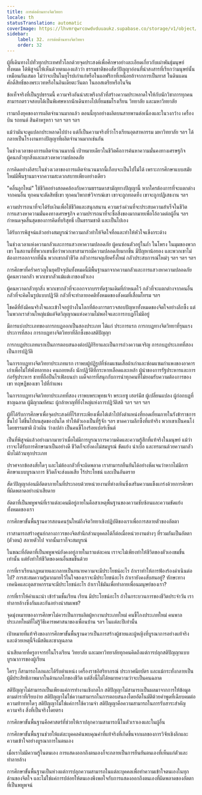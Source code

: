 ```yaml
---
title: การต่อต้านทางจิตวิทยา
locale: th
statusTranslation: automatic
coverImage: https://lhvmrqwrcowdvduuaukz.supabase.co/storage/v1/object/public/strapi-uploads/small_cover-educacion-fundamental.webp-2d51a7828a2b1309555be27f7e2a61a0.webp
sidebar:
    label: 32. การต่อต้านทางจิตวิทยา
    order: 32
---
```

ผู้ที่เดินทางไปทั่วทุกประเทศทั่วโลกด้วยจุดประสงค์เพื่อศึกษาอย่างละเอียดเกี่ยวกับเผ่าพันธุ์มนุษย์ทั้งหมด ได้พิสูจน์ให้เห็นด้วยตนเองแล้วว่า ธรรมชาติของสัตว์ปัญญาอ่อนที่น่าสงสารที่เรียกว่ามนุษย์นั้นเหมือนกันเสมอ ไม่ว่าจะเป็นในยุโรปเก่าแก่หรือในแอฟริกาที่เหนื่อยล้าจากการเป็นทาส ในดินแดนศักดิ์สิทธิ์ของพระเวทหรือในอินเดียตะวันตก ในออสเตรียหรือในจีน

ข้อเท็จจริงที่เป็นรูปธรรมนี้ ความจริงอันน่าสะพรึงกลัวที่สร้างความประหลาดใจให้กับนักวิชาการทุกคน สามารถตรวจสอบได้เป็นพิเศษหากนักเดินทางไปเยี่ยมชมโรงเรียน วิทยาลัย และมหาวิทยาลัย

เรามาถึงยุคของการผลิตจำนวนมากแล้ว ตอนนี้ทุกอย่างผลิตบนสายพานต่อเนื่องและในวงกว้าง เครื่องบิน รถยนต์ สินค้าหรูหรา ฯลฯ ฯลฯ ฯลฯ

แม้ว่ามันจะดูแปลกประหลาดไปบ้าง แต่ก็เป็นความจริงที่ว่าโรงเรียนอุตสาหกรรม มหาวิทยาลัย ฯลฯ ได้กลายเป็นโรงงานทางปัญญาที่ผลิตจำนวนมากเช่นกัน

ในช่วงเวลาของการผลิตจำนวนมากนี้ เป้าหมายเดียวในชีวิตคือการค้นหาความมั่นคงทางเศรษฐกิจ ผู้คนกลัวทุกสิ่งและแสวงหาความปลอดภัย

การคิดอย่างอิสระในช่วงเวลาของการผลิตจำนวนมากนี้เกือบจะเป็นไปไม่ได้ เพราะการศึกษาแบบสมัยใหม่มีพื้นฐานมาจากความสะดวกสบายเพียงอย่างเดียว

"คลื่นลูกใหม่" ใช้ชีวิตอย่างสอดคล้องกับความธรรมดาสามัญทางปัญญานี้ หากใครต้องการที่จะแตกต่างจากคนอื่น ทุกคนจะตัดสิทธิ์เขา ทุกคนวิพากษ์วิจารณ์เขา เขาจะถูกทอดทิ้ง เขาจะถูกปฏิเสธงาน ฯลฯ

ความปรารถนาที่จะได้รับเงินเพื่อใช้ชีวิตและสนุกสนาน ความเร่งด่วนที่จะประสบความสำเร็จในชีวิต การแสวงหาความมั่นคงทางเศรษฐกิจ ความปรารถนาที่จะซื้อสิ่งของมากมายเพื่อโอ้อวดต่อผู้อื่น ฯลฯ กำหนดจุดสิ้นสุดของการคิดที่บริสุทธิ์ เป็นธรรมชาติ และเป็นไปเอง

ได้รับการพิสูจน์แล้วอย่างสมบูรณ์ว่าความกลัวทำให้จิตใจทื่อและทำให้หัวใจแข็งกระด้าง

ในช่วงเวลาแห่งความกลัวและการแสวงหาความปลอดภัย ผู้คนซ่อนตัวอยู่ในถ้ำ ในโพรง ในมุมของพวกเขา ในสถานที่ที่พวกเขาเชื่อว่าพวกเขาสามารถมีความปลอดภัยมากขึ้น มีปัญหาน้อยลง และพวกเขาไม่ต้องการออกจากที่นั่น พวกเขากลัวชีวิต กลัวการผจญภัยครั้งใหม่ กลัวประสบการณ์ใหม่ๆ ฯลฯ ฯลฯ ฯลฯ

การศึกษาที่คร่ำครวญในยุคปัจจุบันทั้งหมดนี้มีพื้นฐานมาจากความกลัวและการแสวงหาความปลอดภัย ผู้คนหวาดกลัว พวกเขากลัวแม้แต่เงาของตัวเอง

ผู้คนหวาดกลัวทุกสิ่ง พวกเขากลัวที่จะออกจากบรรทัดฐานเดิมที่กำหนดไว้ กลัวที่จะแตกต่างจากคนอื่น กลัวที่จะคิดในรูปแบบปฏิวัติ กลัวที่จะทำลายอคติทั้งหมดของสังคมที่เสื่อมโทรม ฯลฯ

โชคดีที่ยังมีคนจริงใจและเข้าใจอยู่บ้างในโลกที่ต้องการตรวจสอบปัญหาทั้งหมดของจิตใจอย่างลึกซึ้ง แต่ในพวกเราส่วนใหญ่แม้แต่จิตวิญญาณแห่งความไม่พอใจและการกบฏก็ไม่มีอยู่

มีการแบ่งประเภทของการกบฏออกเป็นสองประเภท ได้แก่ ประการแรก การกบฏทางจิตวิทยาที่รุนแรง ประการที่สอง การกบฏทางจิตวิทยาที่ลึกซึ้งของสติปัญญา

การกบฏประเภทแรกเป็นการตอบสนองต่อปฏิกิริยาและเป็นการถ่วงความเจริญ การกบฏประเภทที่สองเป็นการปฏิวัติ

ในการกบฏทางจิตวิทยาประเภทแรก เราพบผู้ปฏิรูปที่ซ่อมแซมเสื้อผ้าเก่าและซ่อมแซมกำแพงของอาคารเก่าเพื่อไม่ให้พังทลายลง คนถอยหลัง นักปฏิวัติที่กระหายเลือดและเหล้า ผู้นำของการรัฐประหารและการก่อรัฐประหาร ชายที่ถือปืนไรเฟิลบนบ่า เผด็จการที่สนุกกับการนำทุกคนที่ไม่ยอมรับความต้องการของเขา ทฤษฎีของเขา ไปที่กำแพง

ในการกบฏทางจิตวิทยาประเภทที่สอง เราพบพระพุทธเจ้า พระเยซู เฮอร์มีส ผู้เปลี่ยนแปลง ผู้ก่อกบฏที่ชาญฉลาด ผู้มีญาณทัศนะ ผู้กล้าหาญที่ยิ่งใหญ่แห่งการปฏิวัติสติ ฯลฯ ฯลฯ ฯลฯ

ผู้ที่ได้รับการศึกษาเพื่อจุดประสงค์ที่ไร้สาระเพียงเพื่อไต่เต้าไปยังตำแหน่งที่ยอดเยี่ยมภายในรังข้าราชการ ขึ้นไป ไต่ขึ้นไปบนสุดของบันได ทำให้ตัวเองเป็นที่รู้จัก ฯลฯ ขาดความลึกซึ้งที่แท้จริง พวกเขาเป็นคนโง่โดยธรรมชาติ ผิวเผิน ว่างเปล่า เป็นคนขี้โกงร้อยเปอร์เซ็นต์

เป็นที่พิสูจน์แล้วอย่างมากมายว่าเมื่อไม่มีการบูรณาการความคิดและความรู้สึกที่แท้จริงในมนุษย์ แม้ว่าเราจะได้รับการศึกษามาเป็นอย่างดี ชีวิตก็จะยังคงไม่สมบูรณ์ ขัดแย้ง น่าเบื่อ และทรมานด้วยความกลัวนับไม่ถ้วนทุกประเภท

ปราศจากข้อสงสัยใดๆ และไม่ต้องกลัวที่จะผิดพลาด เราสามารถยืนยันได้อย่างชัดเจนว่าหากไม่มีการศึกษาแบบบูรณาการ ชีวิตก็จะส่งผลเสีย ไร้ประโยชน์ และเป็นอันตราย

สัตว์ปัญญาอ่อนมีอัตตาภายในที่ประกอบด้วยหน่วยงานที่ห่างเหินซึ่งเสริมความแข็งแกร่งด้วยการศึกษาที่ผิดพลาดอย่างน่าเสียดาย

อัตตาที่เป็นพหูพจน์ที่เราแต่ละคนมีอยู่ภายในคือสาเหตุพื้นฐานของความซับซ้อนและความขัดแย้งทั้งหมดของเรา

การศึกษาขั้นพื้นฐานควรสอนคนรุ่นใหม่ถึงจิตวิทยาเชิงปฏิบัติของเราเพื่อการสลายตัวของอัตตา

เราสามารถสร้างศูนย์กลางถาวรของจิตสำนึกส่วนบุคคลได้ก็ต่อเมื่อหน่วยงานต่างๆ ที่รวมกันเป็นอัตตา (ตัวตน) สลายตัวไป จากนั้นเราก็จะสมบูรณ์

ในขณะที่อัตตาที่เป็นพหูพจน์ยังคงอยู่ภายในเราแต่ละคน เราจะไม่เพียงทำให้ชีวิตของตัวเองขมขื่นเท่านั้น แต่ยังทำให้ชีวิตของคนอื่นขมขื่นด้วย

การที่เราเรียนกฎหมายและกลายเป็นทนายความจะมีประโยชน์อะไร ถ้าเราทำให้การฟ้องร้องดำเนินต่อไป? การสะสมความรู้มากมายไว้ในใจของเราจะมีประโยชน์อะไร ถ้าเรายังคงสับสนอยู่? ทักษะทางเทคนิคและอุตสาหกรรมจะมีประโยชน์อะไร ถ้าเราใช้มันเพื่อทำลายเพื่อนมนุษย์ของเรา?

การที่เราให้คำแนะนำ เข้าร่วมชั้นเรียน เรียน มีประโยชน์อะไร ถ้าในกระบวนการของชีวิตประจำวัน เราทำลายล้างซึ่งกันและกันอย่างน่าสมเพช?

จุดมุ่งหมายของการศึกษาไม่ควรเป็นการผลิตผู้หางานประเภทใหม่ คนขี้โกงประเภทใหม่ คนพาลประเภทใหม่ที่ไม่รู้วิธีเคารพศาสนาของเพื่อนบ้าน ฯลฯ ในแต่ละปีเท่านั้น

เป้าหมายที่แท้จริงของการศึกษาขั้นพื้นฐานควรเป็นการสร้างผู้ชายและผู้หญิงที่บูรณาการอย่างแท้จริง และด้วยเหตุนี้จึงมีสติและชาญฉลาด

น่าเสียดายที่ครูอาจารย์ในโรงเรียน วิทยาลัย และมหาวิทยาลัยทุกคนคิดถึงแต่การปลุกสติปัญญาแบบบูรณาการของผู้เรียน

ใครๆ ก็สามารถโลภและได้รับตำแหน่ง เครื่องราชอิสริยาภรณ์ ประกาศนียบัตร และแม้กระทั่งกลายเป็นผู้มีประสิทธิภาพมากในด้านกลไกของชีวิต แต่สิ่งนี้ไม่ได้หมายความว่าจะเป็นคนฉลาด

สติปัญญาไม่สามารถเป็นเพียงแค่การทำงานเชิงกลไก สติปัญญาไม่สามารถเป็นผลมาจากการให้ข้อมูลตามตำราที่เรียบง่าย สติปัญญาไม่ใช่ความสามารถในการตอบสนองโดยอัตโนมัติด้วยคำพูดที่เฉียบคมต่อความท้าทายใดๆ สติปัญญาไม่ใช่แค่การใช้ความจำ สติปัญญาคือความสามารถในการรับสาระสำคัญ ความจริง สิ่งที่เป็นจริงโดยตรง

การศึกษาขั้นพื้นฐานคือศาสตร์ที่ช่วยให้เราปลุกความสามารถนี้ในตัวเราเองและในผู้อื่น

การศึกษาขั้นพื้นฐานช่วยให้แต่ละบุคคลค้นพบคุณค่าที่แท้จริงที่เกิดขึ้นจากผลของการวิจัยเชิงลึกและความเข้าใจอย่างบูรณาการในตนเอง

เมื่อเราไม่มีความรู้ในตนเอง การแสดงออกถึงตนเองก็จะกลายเป็นการยืนยันตนเองที่เห็นแก่ตัวและทำลายล้าง

การศึกษาขั้นพื้นฐานเป็นห่วงแต่การปลุกความสามารถในแต่ละบุคคลเพื่อทำความเข้าใจตนเองในทุกด้านของจิตใจ และไม่ใช่แค่การปล่อยให้ตนเองพึงพอใจกับการแสดงออกถึงตนเองที่ผิดพลาดของอัตตาที่เป็นพหูพจน์

